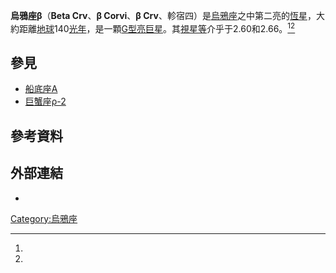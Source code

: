 {{Starbox begin
| name =烏鴉座β}}
{{Starbox observe
| epoch = [[J2000.0|J2000.0]]
| equinox = [[J2000.0|J2000.0]] ([[國際天球参考系統|ICRS]])
| constell = [[烏鴉座|烏鴉座]]
| 星官 = 軫宿
| ra = {{RA|12|34|23.2346}}<ref name=sb0>{{SIMBAD link|bet+crv|SV* ZI 946 -- Variable Star}}, database entry, [[SIMBAD|SIMBAD]].  Accessed on line [[September_9|September 9]], 2008.</ref>
| dec = {{DEC|−23|23|48.333}}<ref name=sb0 />
| appmag_v=2.60 to 2.66<ref name=nsv1>NSV 5729, database entry, [http://www.sai.msu.su/groups/cluster/gcvs/gcvs/nsv/nsv.dat New Catalogue of Suspected Variable Stars, the improved version] {{Wayback|url=http://www.sai.msu.su/groups/cluster/gcvs/gcvs/nsv/nsv.dat |date=20170911162423 }}, Sternberg Astronomical Institute, Moscow, Russia.  Accessed on line [[September_9|September 9]], 2008.</ref>
}}
{{Starbox character
| class = G5II<ref name=sb0 />
| u-b = +0.60<ref name=bsc2>[http://webviz.u-strasbg.fr/viz-bin/VizieR-5?-out.add=.&-source=V/50/catalog&recno=4786 HR 4786] {{Wayback|url=http://webviz.u-strasbg.fr/viz-bin/VizieR-5?-out.add=.&-source=V%2F50%2Fcatalog&recno=4786 |date=20201003030956 }}, database entry, The Bright Star Catalogue,  5th Revised Ed. (Preliminary Version), D. Hoffleit and W. H. Warren, Jr., [[Centre_de_Données_astronomiques_de_Strasbourg|CDS]] ID [http://vizier.u-strasbg.fr/viz-bin/Cat?V/50 V/50] {{Wayback|url=http://vizier.u-strasbg.fr/viz-bin/Cat?V%2F50 |date=20160304202121 }}.  Accessed on line [[September_9|September 9]], 2008.</ref>
| b-v = +0.89<ref name=bsc2 />
| r-i = +0.44<ref name=bsc2 />
}}
{{Starbox astrometry
| radial_v = −7.6 ± 0.9<ref name=sb0 />
| prop_mo_ra = 0.86<ref name=sb0 />
| prop_mo_dec = −56.00<ref name=sb0 />
| parallax = 23.34
| p_error = 0.80
| parallax_footnote = <ref name=sb0 />
| absmag_v= −0.5<ref>From apparent magnitude and parallax.</ref>
}}
{{Starbox detail  
| age =  
| metal =  
| mass = 3.3<ref name=kaler>[http://www.astro.uiuc.edu/~kaler/sow/kraz.html Kraz] {{webarchive|url=https://web.archive.org/web/20081210154745/http://www.astro.uiuc.edu/~kaler/sow/kraz.html |date=2008-12-10 }}, ''Stars'', Jim Kaler.  Accessed on line [[September_9|September 9]], 2008.</ref>
| radius = 16<ref name=kaler />
| rotation = ≤180 [[days|days]]<ref name=kaler /> 
| luminosity = 160<ref name=kaler />
| temperature = 5,100<ref name=kaler />
}}  
{{Starbox catalog
| names=Kraz, β Crv, Beta Corvi, Beta Crv, [[Flamsteed_designation|9 Corvi]], 9 Crv, [[Durchmusterung|BD]]−22 3401, [[Durchmusterung|CD]]−22 3401, [[Durchmusterung|CD]]−22 9505, [[Durchmusterung|CPD]]−22 5388, [[Fifth_Fundamental_Catalogue|FK5]] 471, [[Boss_General_Catalogue|GC]] 17133, [[Henry_Draper_Catalogue|HD]] 109379, [[Hipparcos_Catalogue|HIP]] 61359, [[Bright_Star_Catalogue|HR]] 4786, [[PPM_Star_Catalogue|PPM]] 260512, [[Smithsonian_Astrophysical_Observatory_Star_Catalog|SAO]] 180915.<ref name=sb0 /><ref name=bsc2 />}}
{{Starbox reference
| Simbad=bet+crv}}
{{Starbox end}}

'''烏鴉座β'''（'''Beta Crv'''、'''β Corvi'''、'''β Crv'''、軫宿四）是[[烏鴉座|烏鴉座]]之中第二亮的[[恆星|恆星]]，大約距離[[地球|地球]]140[[光年|光年]]，是一顆[[恆星分類|G型]][[亮巨星|亮巨星]]。其[[視星等|視星等]]介乎于2.60和2.66。<ref name=sb0 /><ref name=nsv1 />

==參見== 
* [[船底座A|船底座A]] 
* [[巨蟹座ρ-2|巨蟹座ρ-2]] 

==參考資料==
{{reflist}}
{{乌鸦座恒星}}
{{星官|轸宿|4|5}}

==外部連結== 
*{{web cite|url=http://www.astro.uiuc.edu/~kaler/sow/kraz.html|title=Kraz|work=Stars|author=Jim Kaler|deadurl=yes|archiveurl=https://web.archive.org/web/20081210154745/http://www.astro.uiuc.edu/~kaler/sow/kraz.html|archivedate=2008-12-10}}

[[Category:烏鴉座|Category:烏鴉座]]